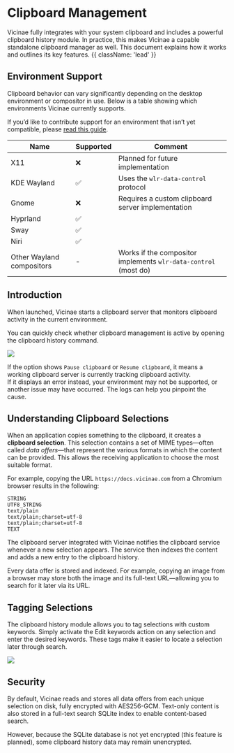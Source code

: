 # Clipboard Management

Vicinae fully integrates with your system clipboard and includes a powerful clipboard history module. In practice, this makes Vicinae a capable standalone clipboard manager as well. This document explains how it works and outlines its key features. {{ className: 'lead' }}

## Environment Support

Clipboard behavior can vary significantly depending on the desktop environment or compositor in use. Below is a table showing which environments Vicinae currently supports.

If you’d like to contribute support for an environment that isn’t yet compatible, please [read this guide](#).

| Name | Supported | Comment |
|------|-----------|---------|
| X11 | ❌ | Planned for future implementation |
| KDE Wayland | ✅ | Uses the `wlr-data-control` protocol |
| Gnome | ❌ | Requires a custom clipboard server implementation |
| Hyprland | ✅ | |
| Sway | ✅ | |
| Niri | ✅ | |
| Other Wayland compositors | - | Works if the compositor implements `wlr-data-control` (most do) |

## Introduction

When launched, Vicinae starts a clipboard server that monitors clipboard activity in the current environment.

You can quickly check whether clipboard management is active by opening the clipboard history command.

<img src="/vicinae-clipboard-history-ok.png" />

If the option shows `Pause clipboard` or `Resume clipboard`, it means a working clipboard server is currently tracking clipboard activity.  
If it displays an error instead, your environment may not be supported, or another issue may have occurred. The logs can help you pinpoint the cause.

## Understanding Clipboard Selections

When an application copies something to the clipboard, it creates a **clipboard selection**. This selection contains a set of MIME types—often called *data offers*—that represent the various formats in which the content can be provided. This allows the receiving application to choose the most suitable format.

For example, copying the URL `https://docs.vicinae.com` from a Chromium browser results in the following:

``` {{ title: 'wl-paste -l' }}
STRING  
UTF8_STRING  
text/plain  
text/plain;charset=utf-8  
text/plain;charset=utf-8  
TEXT
```

The clipboard server integrated with Vicinae notifies the clipboard service whenever a new selection appears. The service then indexes the content and adds a new entry to the clipboard history.

<Note> Every data offer is stored and indexed. For example, copying an image from a browser may store both the image and its full-text URL—allowing you to search for it later via its URL. </Note>

## Tagging Selections

The clipboard history module allows you to tag selections with custom keywords.
Simply activate the Edit keywords action on any selection and enter the desired keywords. These tags make it easier to locate a selection later through search.

<img src="/vicinae-clipboard-history-edit-keywords.png" />

## Security

By default, Vicinae reads and stores all data offers from each unique selection on disk, fully encrypted with AES256-GCM.
Text-only content is also stored in a full-text search SQLite index to enable content-based search.

However, because the SQLite database is not yet encrypted (this feature is planned), some clipboard history data may remain unencrypted.
